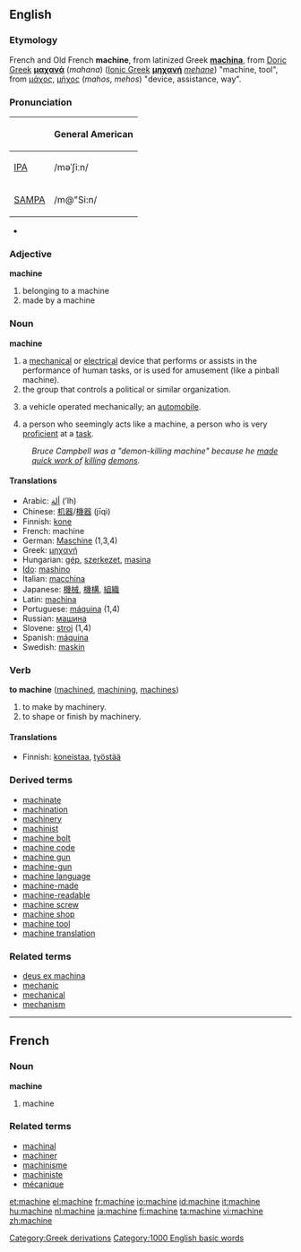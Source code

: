 ==English==

===Etymology===
French and Old French '''machine''', from latinized Greek '''[[machina]]''', from [[w:Doric Greek|Doric Greek]] '''[[μαχανά]]''' (''mahana'') ([[Ionic Greek]] '''[[μηχανή]]''' ''[[mehane]]'') "machine, tool", from [[μάχος]], [[μήχος]] (''mahos'', ''mehos'') "device, assistance, way".

===Pronunciation===
{| border=1 cellpadding=5
! !! General American 
|-
| [[w:IPA|IPA]] || /məˈʃiːn/
|-
| [[w:SAMPA|SAMPA]] || /m@"Si:n/
|}
*{{audio|en-us-machine.ogg|Audio (US)}}

===Adjective===
'''machine'''

# belonging to a machine
# made by a machine

===Noun===
'''machine'''

#a [[mechanical]] or [[electrical]] device that performs or assists in the performance of human tasks, or is used for amusement (like a pinball machine).
#the group that controls a political or similar organization.
#{{archaic}} a vehicle operated mechanically; an [[automobile]].
#a person who seemingly acts like a machine, a person who is very [[proficient]] at a [[task]].  
:''Bruce Campbell was a "demon-killing machine" because he [[make quick work of|made quick work of]] [[kill]]ing [[demon]]s.''

====Translations====
*Arabic: [[ألة]] (ʼlh)
*Chinese: [[机器]]/[[機器]] (jīqì)
*Finnish: [[kone]]
*French: machine {{f}}
*German: [[Maschine]] {{f}} (1,3,4)
*Greek: [[μηχανή]] {{f}}
*Hungarian: [[gép]], [[szerkezet]], [[masina]]
*[[Ido]]: [[mashino]]
*Italian: [[macchina]] {{f}}
*Japanese: [[機械]], [[機構]], [[組織]]
*Latin: [[machina]] {{f}}
*Portuguese: [[máquina]] {{f}} (1,4)
*Russian: [[машина]] 
*Slovene: [[stroj]] {{m}} (1,4)
*Spanish: [[máquina]] {{f}}
*Swedish: [[maskin]] {{c}}

===Verb===
'''to machine''' ([[machined]], [[machining]], [[machines]])

#to make by machinery.
#to shape or finish by machinery.

====Translations====
*Finnish: [[koneistaa]], [[työstää]]

===Derived terms===
*[[machinate]]
*[[machination]]
*[[machinery]]
*[[machinist]]
*[[machine bolt]]
*[[machine code]]
*[[machine gun]]
*[[machine-gun]]
*[[machine language]]
*[[machine-made]]
*[[machine-readable]]
*[[machine screw]]
*[[machine shop]]
*[[machine tool]]
*[[machine translation]]

===Related terms===
*[[deus ex machina]]
*[[mechanic]]
*[[mechanical]]
*[[mechanism]]
[[Category:Greek derivations]]
[[Category:1000 English basic words]]
----
==French==
===Noun===
'''machine''' {{f}}

# machine

===Related terms===
*[[machinal]]
*[[machiner]]
*[[machinisme]]
*[[machiniste]]
*[[mécanique]]

[[et:machine]]
[[el:machine]]
[[fr:machine]]
[[io:machine]]
[[id:machine]]
[[it:machine]]
[[hu:machine]]
[[nl:machine]]
[[ja:machine]]
[[fi:machine]]
[[ta:machine]]
[[vi:machine]]
[[zh:machine]]